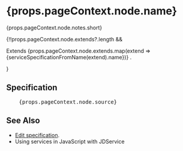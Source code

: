 
<h1>{props.pageContext.node.name}</h1>
<p>{props.pageContext.node.notes.short}</p>
<Fragment>
{!!props.pageContext.node.extends?.length && 
    <p>
        <span>Extends </span>
    {props.pageContext.node.extends.map(extend => <Link to={`/services/${extend}`}>{serviceSpecificationFromName(extend).name}</Link>)}
    .
    </p>}
</Fragment>

<DeviceList serviceClass={props.pageContext.node.classIdentifier} />

## Specification

<pre>
    {props.pageContext.node.source}
</pre>

## See Also

<ul>
    <li><a href={`https://github.com/microsoft/jacdac/tree/master/services/${props.pageContext.node.shortId}.md`}>Edit specification</a>.</li>
    <li>Using services in JavaScript with <Link to={`/clients/web/dom/service`}>JDService</Link></li>
</ul>

